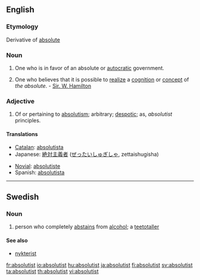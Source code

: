 {{wikipedia}}
==English==

===Etymology===
Derivative of [[absolute]]

===Noun===
{{en-noun}}

# One who is in favor of an absolute or [[autocratic]] government.
# {{metaphysics}} One who believes that it is possible to [[realize]] a [[cognition]] or [[concept]] of ''the absolute''. - [[Sir. W. Hamilton]]

===Adjective===
{{en-adj}}

# Of or pertaining to [[absolutism]]; arbitrary; [[despotic]]; as, ''absolutist'' principles.

====Translations====
{{trans-top|of or pertaining to absolutism}}
* [[Catalan]]: [[absolutista]] {{m|f}}
* Japanese: [[絶対主義者]] ([[ぜったいしゅぎしゃ]], zettaishugisha)
{{trans-mid}}
* [[Novial]]: [[absolutiste]]
* Spanish: [[absolutista]] {{m|f}}
{{trans-bottom}}

----

==Swedish==

===Noun===
{{sv-noun-reg-er}}
{{infl|sv|noun|g=c}}

# person who completely [[abstains]] from [[alcohol]]; a [[teetotaller]]

====See also====
*[[nykterist]]

[[fr:absolutist]]
[[io:absolutist]]
[[hu:absolutist]]
[[ja:absolutist]]
[[fi:absolutist]]
[[sv:absolutist]]
[[ta:absolutist]]
[[th:absolutist]]
[[vi:absolutist]]